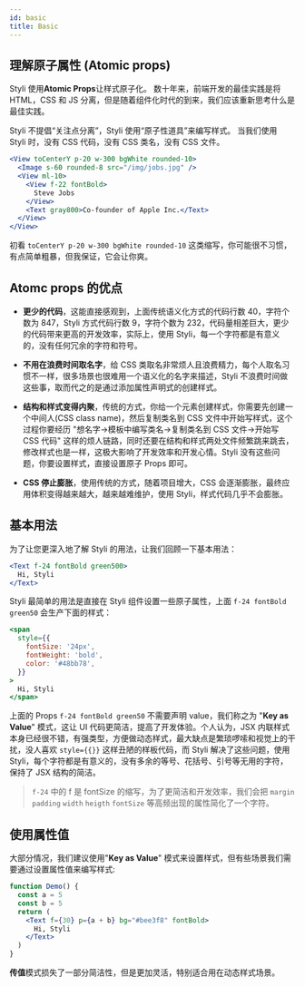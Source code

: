 ```yaml
---
id: basic
title: Basic
---
```


## 理解原子属性 (Atomic props)

Styli 使用**Atomic Props**让样式原子化。 数十年来，前端开发的最佳实践是将 HTML，CSS 和 JS 分离，但是随着组件化时代的到来，我们应该重新思考什么是最佳实践。

Styli 不提倡“关注点分离”，Styli 使用“原子性道具”来编写样式。 当我们使用 Styli 时，没有 CSS 代码，没有 CSS 类名，没有 CSS 文件。

<UtilityFirstStyli />

```jsx
<View toCenterY p-20 w-300 bgWhite rounded-10>
  <Image s-60 rounded-8 src="/img/jobs.jpg" />
  <View ml-10>
    <View f-22 fontBold>
      Steve Jobs
    </View>
    <Text gray800>Co-founder of Apple Inc.</Text>
  </View>
</View>
```

初看 `toCenterY p-20 w-300 bgWhite rounded-10` 这类缩写，你可能很不习惯，有点简单粗暴，但我保证，它会让你爽。

## Atomc props 的优点

- **更少的代码**，这能直接感观到，上面传统语义化方式的代码行数 40，字符个数为 847，Styli 方式代码行数 9，字符个数为 232，代码量相差巨大，更少的代码带来更高的开发效率，实际上，使用 Styli，每一个字符都是有意义的，没有任何冗余的字符和符号。

- **不用在浪费时间取名字**，给 CSS 类取名非常烦人且浪费精力，每个人取名习惯不一样，很多场景也很难用一个语义化的名字来描述，Styli 不浪费时间做这些事，取而代之的是通过添加属性声明式的创建样式。

- **结构和样式变得内聚**，传统的方式，你给一个元素创建样式，你需要先创建一个中间人(CSS class name)，然后复制类名到 CSS 文件中开始写样式，这个过程你要经历 "想名字->模板中编写类名->复制类名到 CSS 文件->开始写 CSS 代码" 这样的烦人链路，同时还要在结构和样式两处文件频繁跳来跳去，修改样式也是一样，这极大影响了开发效率和开发心情。Styli 没有这些问题，你要设置样式，直接设置原子 Props 即可。

- **CSS 停止膨胀**，使用传统的方式，随着项目增大，CSS 会逐渐膨胀，最终应用体积变得越来越大，越来越难维护，使用 Styli，样式代码几乎不会膨胀。

## 基本用法

为了让您更深入地了解 Styli 的用法，让我们回顾一下基本用法：

```jsx live
<Text f-24 fontBold green500>
  Hi, Styli
</Text>
```

Styli 最简单的用法是直接在 Styli 组件设置一些原子属性，上面 `f-24 fontBold green50` 会生产下面的样式：

```jsx live
<span
  style={{
    fontSize: '24px',
    fontWeight: 'bold',
    color: '#48bb78',
  }}
>
  Hi, Styli
</span>
```

上面的 Props `f-24 fontBold green50` 不需要声明 value，我们称之为 "**Key as Value**" 模式，这让 UI 代码更简洁，提高了开发体验。个人认为，JSX 内联样式本身已经很不错，有强类型，方便做动态样式，最大缺点是繁琐啰嗦和视觉上的干扰，没人喜欢 `style={{}}` 这样丑陋的样板代码，而 Styli 解决了这些问题，使用 Styli，每个字符都是有意义的，没有多余的等号、花括号、引号等无用的字符，保持了 JSX 结构的简洁。

> `f-24` 中的 f 是 fontSize 的缩写，为了更简洁和开发效率，我们会把 `margin` `padding` `width` `heigth` `fontSize` 等高频出现的属性简化了一个字符。

## 使用属性值

大部分情况，我们建议使用"**Key as Value**" 模式来设置样式，但有些场景我们需要通过设置属性值来编写样式:

```jsx live
function Demo() {
  const a = 5
  const b = 5
  return (
    <Text f={30} p={a + b} bg="#bee3f8" fontBold>
      Hi, Styli
    </Text>
  )
}
```

**传值**模式损失了一部分简洁性，但是更加灵活，特别适合用在动态样式场景。
